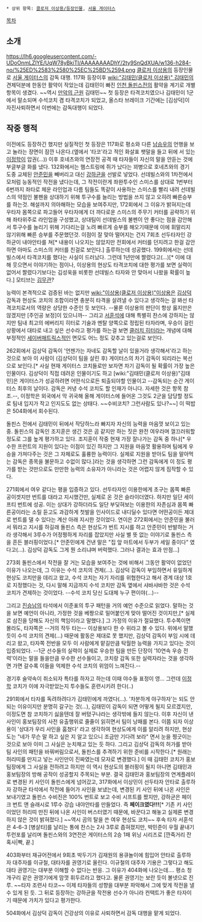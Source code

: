  * 상위 항목: [[클로저 이상용/등장인물]], [[서울 게이터스]]

[[목차]]

== 소개 ==

https://lh6.googleusercontent.com/-UDoOnmLZlYE/UqW78yBkiTI/AAAAAAAADhY/2ty9SnQdXUA/w136-h284-no/%25ED%2583%2580%25EC%25BD%2594.png
[[클로저 이상용]]의 등장인물로 [[서울 게이터스]]의 감독 대행. 117화 등장이후 [[wiki:"김태민(클로저 이상용)" 김태민]]의 견제덕분에 한동안 활약이 작았는데 김태민이 빠진 [[인천 돌핀스]]전의 활약을 계기로 개별항목이 생겼다. ~~역시 [[만악의 근원]] 김태민~~ 첫 등장은 타격코치였으나 김태민이 1군에서 말소되며 수석코치 겸 타격코치가 되었고, 올스타 브레이크 기간에는 [김상덕]이 자진사퇴하면서 이번에는 감독대행이 되었다.
== 작중 행적 ==

이전에도 등장하긴 했지만 실질적인 첫 등장은 117화로 평소와 다른 [[남승우]]의 언행을 보고 놀라는 장면이 잠깐 나온다.(옆에서 '타코'라고 적인 화살표 팻말을 들고 뒤에 서 있는 [[이정학]]이 압권(...)) 이후 호네츠와의 연장전 공격 때 타자들이 자신의 말을 안듣는 것에 부글부글 화를 냈다. 132화에서는 햄스트링에 쥐가 났다는 꾀병으로 호네츠와의 경기 도중 교체된 [[안준민]]을 빼버리고 대신 [[강하균]]을 선발로 넣었다. 선데빌스와의 1차전에서 모처럼 능동적인 작전을 냈다는데, 그 작전이란게 좌완투수인 스미스를 상대로 1번부터 6번까지 좌타로 체운 라인업과 다름 팀들도 똑같이 사용하는 스미스를 빨리 내려 선데빌스의 약점인 불펜을 상대하기 위해 투구수를 늘리는 방법을 쓰지 않고 오히려 빠른승부를 하는것. 해설까지 의아해하는 모습을 보여주지만, 172회에서 그 이유가 밝혀지는데 우타자 몸쪽으로 파고들어 우타자에게 더 까다로운 스미스의 주무기 커터를 공략하기 위해 좌타위주로 라인업을 구성했고, 상대팀이 선데빌스의 불펜이 안 좋다는 점을 감안해서 투구수를 늘리기 위해 기다리는걸 노려 빠르게 승부를 해오기때문에 이에 휘말리지 않기위해 빠른 승부를 주문했던것. 이점이 잘 맞아 떨어지는 건지 7회초 선두타자인 강하균이 내야안타를 쳐[* 내용이 나오지는 않았지만 전회에서 커터를 던지려고 한걸 감안하면 아마도 스미스의 커터를 친걸로 보인다.] 출루하는데 성공했다. 199회에서는 선데빌스에서 타격코치를 했다는 사실이 드러났다. 그런데 1년만에 짤렸다고(...)[* 이에 대해 웃으면서 이야기하는 점이나, 이상용의 현상도 타격코치에 대한 평가를 보면 실력이 없어서 짤렸다기보다는 김성욱을 비롯한 선데빌스 타자와 안 맞아서 나왔을 확률이 높다.] 모티브는 [[김무관]]?

능력이 본격적으로 검증된 바는 없지만 [[wiki:"이상용(클로저 이상용)"이상용]]은 [[김상덕]] 감독과 현상도 코치의 조합이라면 충분히 타격을 살려낼 수 있다고 생각하는 걸 봐선 타격코치로서의 역량은 상당한 수준인 듯 보인다. --물론 이상용의 판단이 항상 옳지만은 않겠지만 [주인공 보정]이 있으니까-- 그리고 [[서훈석]]에 대해 특별히 찬스에 강하지는 않지만 팀내 최고의 에버리지 히터로 기술과 멘탈 양쪽으로 정립된 타자라며, 우승이 걸린 상황에서 대타로 내고 싶은 선수라고 평가를 하는걸 보면 [[클러치 히터]]라는 개념에 대해 부정적인 [[세이버매트릭스]]적인 면모도 어느 정도 갖추고 있는걸로 보인다.

262회에서 김상덕 감독이 '언젠가는 자네도 감독할 날이 있을거라 생각해서'라고 하는 것으로 보아 이 사람이 (김상덕이 팀을 살린 후) 게이터스의 차기 감독이 되리라는 복선으로 보인다.[* 사실 현재 게이터스 코치들로만 보자면 차기 감독이 될 확률이 가장 높은 인물이다. 김상덕이 직접 데려온 인물이기도 하고 [wiki:"김태민(클로저 이상용)"김태민]은 게이터스가 성공하려면 어떤식으로든 퇴출되야할 인물이고 --감독되는 순간 게이터스 최후의 날이다. 감독은 커녕 수석 코치도 할 인재가 아니다. 자세한 것은 항목 참조.--, 이정학은 외국에서 막 귀국해 올해 게이터스에 들어온 그것도 2군을 담당할 정도로 팀내 입지가 작고 인지도도 없는 상태다. ~~수비코치? 그런사람도 있나?~~] 이 떡밥은 504화에서 회수된다.

돌핀스 전에서 김태민이 뒤에서 작당하느라 빠지자 자신의 능력을 마음껏 보이고 있는 중. 돌핀스의 감독인 조지훈은 생긴 것은 곰 같지만 하는 짓은 완전 여우라며 껄끄러워할 정도로 그를 높게 평가하고 있다. 조지훈이 작중 현재 가장 잘나가는 감독 중 하나[* 우수한 프런트의 지원이 있다는 이점이 있긴 하지만 그 지원을 마음껏 활용하며 팀에게 우승을 가져다주는 것은 그 자체로도 훌륭한 능력이다. 실제로 지원을 받아도 팀을 말아먹는 감독은 종목을 불문하고 수없이 많다.]라는 것을 생각하면 그런 감독에게 이 정도 평가를 받는 것만으로도 만만한 능력의 소유자가 아니라는 것은 어렵지 않게 짐작할 수 있다.

271회에서 여우 같다는 평을 입증하고 있다. 선두타자인 이용한에게 초구는 몸쪽 빠른 공이겟지만 번트를 대라고 지시했건만, 실제로 온 것은 슬라이더였다. 하지만 일단 세이프티 번트에 성공. 이는 상대가 강하더라도 일단 부딪혀보는 이용한의 자존심과 몸쪽 빠른공이라는 소릴 듣고도 과감하게 첫발을 인사이드로 내디딜수 있다면 어떤공이든 제대로 번트를 댈 수 있다는 계산 아래 지시한 것이었다. 연이은 272회에서는 안준민을 불러서 뭐라고 지시를 하길래 돌핀스 측은 현상도가 번트 지시를 하고 안준민이 반발하는 거라 생각해서 3루수가 어정쩡하게 자리를 잡았지만 사실 별 뜻 없는 이야기로 돌핀스 측을 흔든 블러핑이었다.[* 안준민에게 건낸 말은 "집 앞 마트에서 두부가 세일 중이다" 였다고(...). 김상덕 감독도 그게 뭔 소리냐며 버럭했다. 그러나 결과는 효과 만점...]

273회 돌핀스에서 작전을 잘 거는 모습을 보여주는 것에 비해서 그동안 활약이 없었던 이유가 나오는데, 그 이유는 수석 코치의 견제(...). 김상덕 감독이 부임하면서 유일하게 현상도 코치만을 데리고 왔고, 수석 코치는 자기 자리를 위협한다고 해서 경계 대상 1호로 지정했다는 것, 다시 말해 지금까지 수석 코치만 감독 옆에서 샤바샤바한 것은 수석 코치가 견제하는 것이었다. --수석 코치 당신 도대체 누구 편이야(...)-- 

그리고 [[진승남]]의 타석에서 이준표의 투구 패턴을 거의 예언 수준으로 읽었다. 말하는 것을 보면 예언이 아니라, 가정한 것을 베짱으로 밀어붙인게 맞아 떨어진 것이지만,[* 실제로 삼진을 당해도 자신의 책임이라고 말했다.] 그 가정의 이유가 절묘했다. 투수쪽이면 몰라도, 타자쪽은 --거의 작두 타는-- 이상용보다 한 수 위라고 볼 수 있다. 위에서 말했듯이 수석 코치의 견제(...) 때문에 활동은 제대로 못 했지만, 김상덕 감독이 부임 시에 데리고 왔고, 타자쪽 전반을 모두 이 사람에게 맡길만큼 탁월한 능력을 가지고 있다는 것이 입증되었다. --1군 선수들의 실력이 실제로 우승한 팀을 만든 단장이 '10연속 우승 전력'이라는 말을 들을만큼 우수한 선수들이고, 코치랑 감독 또한 실력자라는 것을 생각하면 가면 갈수록 이들을 억제한 수석 코치의 위엄이 느껴진다.--

경기후 술약속이 취소되자 특타를 하자고 하는데 이때 야수들 표정이 영... 그런데 [[이정학]] 코치가 이에 자극받았는지 투수들도 훈련시키려 한다(..)

291회에서 타자를 독려하려다가 김태민에게 까였다(...). '차분하게 야구하자'는 되도 안되는 이유이지만 분명히 갈구는 것(...), 김태민이 감독이 되면 어떻게 될지 모르겠지만, 이정도면 참 코치하기 싫을텐데 잘 버텼구나라는 생각밖에 들지 않는다. 이후 자신이 낸 사인이 홍보팀장의 사전 유출행위로 줄줄이 읽히면서 팀이 낭패를 본다. 이쯤 되자 이상용이 '상대가 우리 사인을 훔쳤다' 라고 생각하여 현상도에게 이를 알리려 하지만, 현상도는 "네가 무슨 말 하고 싶은 지 알고 있으니 조금만 기다려 보라" 면서 눈을 찡긋이는 것으로 보아 이미 그 사실은 눈치채고 있는 듯 하다. 그리고 김상덕 감독의 허가를 받아 팀 사인의 패턴을 바꿔버림으로서, 돌핀스를 추격하기 위한 준비를 시작한다.[* 원래는 허리띠를 만지고 넣는 사인만이 진짜였는데 모자로 변경했다.] 이 때 김태민 코치가 홍보팀장에게 그 사실을 전하려고 하지만 이 역시 현상도의 블러핑이 될지 아니면 김태민과 홍보팀장의 방해 공작이 성공할지 주목되는 부분. 결국 김태민과 홍보팀장의 연계플레이로 변경된 키 사인이 돌핀스에게 넘어갔고, 317화에서 이상민이 선두타자 안타로 출루하자 강하균 타석에서 작전에 들어가 사인을 보냈는데, 변경된 키 사인 뒤에 나온 사인은 보내기였고 돌핀스 수비진은 100% 번트로 보고 수비 시프트를 짰지만, 강하균은 페이크 번트 앤 슬래시로 1루수 강습 내야안타를 만들었다. 즉 '''페이크였다!!!'''[* 기존 키 사인이었던 허리띠 만진 뒤에 나온 사인이 버스터였기 때문에, 바꾼다고 해놓고 실제론 변경하지 않은 것이 밝혀졌다.] ~~역시 곰의 탈을 쓴 여우 현상도 코치~~ 후속 타자 서훈석은 4-6-3 [병살타]를 날리는 통에 찬스는 2사 3루로 좁혀졌지만, 박민준이 우월 끝내기 투런포를 날리며 돌핀스와의 3연전은 게이터스의 2승 1패 위닝 시리즈로 [깐죽거리 잔혹사|빡, 끝.]

403화부터 재규어전에서 9회초 박두기가 김재원의 용큐놀이에 힘입어 안타로 출루하자 대주자를 이규철, 대타자를 권영기로 올린다. 이규철의 대주자 기용은 그렇다고 해도 대타 권영기는 대부분 이해할 수 없다는 반응. 그 이유가 404화에 나오는데.... 평소 청개구리 같은 권영기에게 맘껏 휘두르라고 했다고. 물론 권영기는 보란 듯이 볼넷으로 진루. ~~타자 조련사 타코~~ 이제 타자들의 성향을 대부분 파악해서 그에 맞게 작전을 낼 수 있게 된 듯. 그 뒤로 등장하는 강하균을 작전용 선수가 아니라 컨택트가 좋은 타자이기 때문에 가치가 있다고 평가한다. 

504화에서 김상덕 감독이 건강상의 이유로 사퇴하면서 감독 대행을 맡게 되었다.
